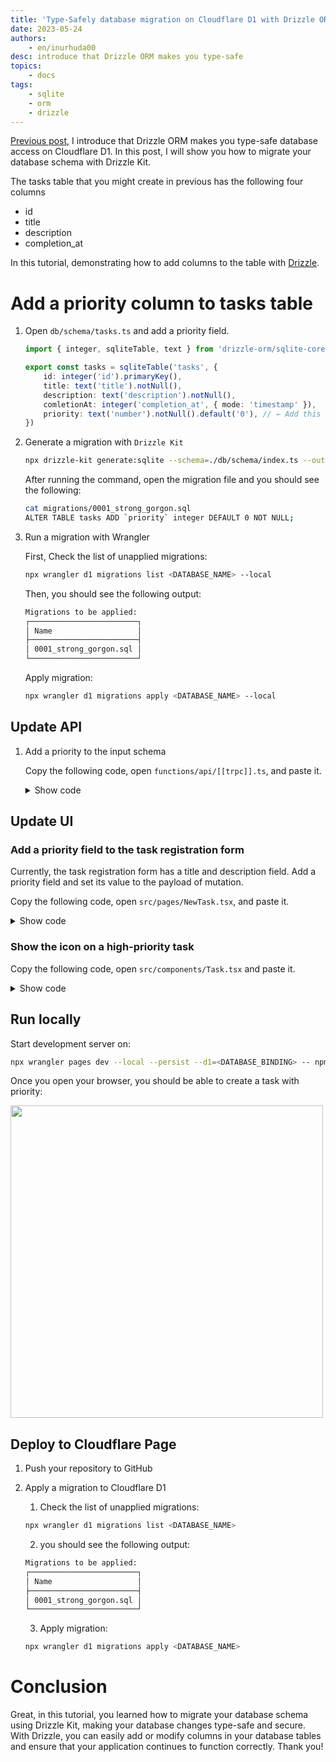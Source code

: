 ```yaml
---
title: 'Type-Safely database migration on Cloudflare D1 with Drizzle ORM'
date: 2023-05-24
authors:
    - en/inurhuda00
desc: introduce that Drizzle ORM makes you type-safe
topics:
    - docs
tags:
    - sqlite
    - orm
    - drizzle
---
```


[Previous post](/posts/drizzle-intro), I introduce that Drizzle ORM makes you type-safe database access on Cloudflare D1. In this post, I will show you how to migrate your database schema with Drizzle Kit.

The tasks table that you might create in previous has the following four columns

-   id
-   title
-   description
-   completion_at

In this tutorial, demonstrating how to add columns to the table with [Drizzle](https://github.com/drizzle-team/drizzle-orm).

# Add a priority column to tasks table

1. Open `db/schema/tasks.ts` and add a priority field.

    ```ts title="db/schema/tasks.ts" {1-3} caption="this is caption "
    import { integer, sqliteTable, text } from 'drizzle-orm/sqlite-core'

    export const tasks = sqliteTable('tasks', {
    	id: integer('id').primaryKey(),
    	title: text('title').notNull(),
    	description: text('description').notNull(),
    	comletionAt: integer('completion_at', { mode: 'timestamp' }),
    	priority: text('number').notNull().default('0'), // ← Add this line
    })
    ```

1. Generate a migration with `Drizzle Kit`

    ```bash title="terminal"
    npx drizzle-kit generate:sqlite --schema=./db/schema/index.ts --out=./migrations
    ```

    After running the command, open the migration file and you should see the following:

    ```bash title="terminal"
    cat migrations/0001_strong_gorgon.sql
    ALTER TABLE tasks ADD `priority` integer DEFAULT 0 NOT NULL;
    ```

1. Run a migration with Wrangler

    First, Check the list of unapplied migrations:

    ```bash title="terminal"
    npx wrangler d1 migrations list <DATABASE_NAME> --local
    ```

    Then, you should see the following output:

    ```bash title="terminal"
    Migrations to be applied:
    ┌────────────────────────┐
    │ Name                   │
    ├────────────────────────┤
    │ 0001_strong_gorgon.sql │
    └────────────────────────┘
    ```

    Apply migration:

    ```bash title="terminal"
    npx wrangler d1 migrations apply <DATABASE_NAME> --local
    ```

## Update API

1. Add a priority to the input schema

    Copy the following code, open `functions/api/[[trpc]].ts`, and paste it.

    <details>

    <summary>Show code</summary>

    ```tsx title="functions/api/[[trpc]].ts"
    import { inferAsyncReturnType, initTRPC } from '@trpc/server'
    import tRPCPagesPluginFunction, { FetchCreateContextWithCloudflareEnvFnOptions } from 'cloudflare-pages-plugin-trpc'
    import { drizzle } from 'drizzle-orm/d1'
    import { eq } from 'drizzle-orm/expressions'
    import { z } from 'zod'

    import { tasks } from '../../db/schema'

    // Declare d1 binding as interface
    // Key is same as d1_databases.binding on wrangler.toml
    interface Env {
    	DB: D1Database
    }

    // Map binding to context of tRPC
    const createContext = async ({ env }: FetchCreateContextWithCloudflareEnvFnOptions<Env>) => ({
    	db: drizzle(env.DB),
    })

    // Alias context type
    type Context = inferAsyncReturnType<typeof createContext>

    // Create a router instance with context
    const t = initTRPC.context<Context>().create()

    // Create routing to manage tasks
    // It provides three routes:
    //
    //   - create: Create a task
    //   - complete: Complete a task
    //   - list: Retrieve tasks not completed
    const appRouter = t.router({
    	tasks: t.router({
    		// Route to create a task
    		create: t.procedure
    			.input(
    				z.object({
    					title: z.string(),
    					description: z.string(),
    					priority: z.number(),
    				})
    			)
    			.mutation(async ({ input, ctx }) => {
    				await ctx.db
    					.insert(tasks)
    					.values({
    						title: input.title,
    						description: input.description,
    						priority: input.priority,
    					})
    					.run()
    			}),
    		// Route to complete a task
    		complete: t.procedure.input(z.object({ id: z.number() })).mutation(async ({ input, ctx }) => {
    			const result = await ctx.db
    				.update(tasks)
    				.set({
    					comletionAt: new Date(),
    				})
    				.where(eq(tasks.id, input.id))
    				.run()
    			if (!result.success) {
    				throw new Error(result.error)
    			}
    		}),
    		// Route to retrieve tasks not completed
    		list: t.procedure.query(async ({ ctx }) => {
    			const result = await ctx.db.select().from(tasks).all()
    			return { tasks: result }
    		}),
    	}),
    })

    // Expose type alias of appRouter. It uses on the client
    export type AppRouter = typeof appRouter

    // Expose a request handler to run it on Cloudflare Pages Functions
    // with tRPCPagesPlugin
    export const onRequest: PagesFunction = tRPCPagesPluginFunction({
    	router: appRouter,
    	createContext,
    	endpoint: '/api/trpc',
    	onError: (error) => {
    		console.log(error)
    	},
    })
    ```

    </details>

## Update UI

### Add a priority field to the task registration form

Currently, the task registration form has a title and description field. Add a priority field and set its value to the payload of mutation.

Copy the following code, open `src/pages/NewTask.tsx`, and paste it.

   <details>

{" "}

<summary>Show code</summary>

```tsx
import { FormEvent, useCallback } from 'react'
import * as Form from '@radix-ui/react-form'
import * as RadioGroup from '@radix-ui/react-radio-group'
import { useRouter } from '@raula/router'
import { useQueryClient } from '@tanstack/react-query'
import { getQueryKey } from '@trpc/react-query'

import { Loader } from '../components/Loader'
import { useToast } from '../components/Toast'
import { trpc } from '../utils/trpc'

export const NewTaskPage = (): JSX.Element => {
	const toast = useToast()
	const { router } = useRouter()
	const createTask = trpc.tasks.create.useMutation()
	const queryClient = useQueryClient()
	const handleSubmit = useCallback(
		async (event: FormEvent<HTMLFormElement>) => {
			event.preventDefault()
			const data = Object.fromEntries(new FormData(event.currentTarget))
			await createTask.mutateAsync({
				title: data.title as string,
				description: data.description as string,
				priority: parseInt(data.priority as string),
			})
			await queryClient.invalidateQueries(getQueryKey(trpc.tasks))

			toast('Create successfully!')
			router.push('/')
		},
		[router, toast, createTask, queryClient]
	)
	return (
		<main>
			<h1 className="mb-8 text-2xl font-bold text-neutral-200">Create a new task</h1>
			<Form.Root className="space-y-10" onSubmit={handleSubmit}>
				<div className="space-y-4">
					<Form.Field className="grid" name="title">
						<div className="flex items-baseline justify-between">
							<Form.Label className="text-mauve1 font-medium leading-[35px]">Title</Form.Label>
							<Form.Message className="text-mauve1 text-sm opacity-[0.8]" match="valueMissing">
								Please enter a title
							</Form.Message>
						</div>
						<Form.Control asChild>
							<input
								className="bg-whiteA3 shadow-whiteA8 hover:shadow-whiteA9 focus:shadow-whiteA11 text-mauve1 selection:color-white selection:bg-blackA9 box-border inline-flex w-full appearance-none items-center justify-center rounded px-3 py-3 leading-none shadow-[0_0_0_1px] outline-none"
								type="text"
								required
							/>
						</Form.Control>
					</Form.Field>
					<Form.Field className="grid" name="description">
						<div className="flex items-baseline justify-between">
							<Form.Label className="text-mauve1 text-[15px] font-medium leading-[35px]">
								Description
							</Form.Label>
							<Form.Message className="text-mauve1 text-[13px] opacity-[0.8]" match="valueMissing">
								Please enter a description
							</Form.Message>
						</div>
						<Form.Control asChild>
							<textarea
								className="bg-whiteA4 shadow-whiteA8 hover:shadow-whiteA9 focus:shadow-whiteA11 text-mauve1 selection:color-white  selection:bg-blackA9 box-border inline-flex w-full resize-none appearance-none items-center justify-center rounded px-3 py-3 leading-none shadow-[0_0_0_1px] outline-none"
								required
							/>
						</Form.Control>
					</Form.Field>
					<Form.Field className="grid" name="priority">
						<div className="flex items-baseline justify-between">
							<Form.Label className="text-mauve1 text-[15px] font-medium leading-[35px]">
								Priority
							</Form.Label>
							<Form.Message className="text-mauve1 text-[13px] opacity-[0.8]" match="valueMissing">
								Please select a priority
							</Form.Message>
						</div>
						<Form.Control asChild>
							<RadioGroup.Root
								className="flex flex-col gap-2.5"
								defaultValue="0"
								aria-label="View density">
								<div className="flex items-center">
									<RadioGroup.Item
										className="shadow-blackA7 hover:bg-plum3 h-[25px] w-[25px] cursor-default rounded-full bg-white shadow-[0_2px_10px] outline-none focus:shadow-[0_0_0_2px] focus:shadow-black"
										value="0"
										id="r1">
										<RadioGroup.Indicator className="after:bg-plum11 relative flex h-full w-full items-center justify-center after:block after:h-[11px] after:w-[11px] after:rounded-[50%] after:content-['']" />
									</RadioGroup.Item>
									<label className="pl-[15px] text-[15px] leading-none text-white" htmlFor="r1">
										Default
									</label>
								</div>
								<div className="flex items-center">
									<RadioGroup.Item
										className="shadow-blackA7 hover:bg-plum3 h-[25px] w-[25px] cursor-default rounded-full bg-white shadow-[0_2px_10px] outline-none focus:shadow-[0_0_0_2px] focus:shadow-black"
										value="1"
										id="r2">
										<RadioGroup.Indicator className="after:bg-plum11 relative flex h-full w-full items-center justify-center after:block after:h-[11px] after:w-[11px] after:rounded-[50%] after:content-['']" />
									</RadioGroup.Item>
									<label className="pl-[15px] text-[15px] leading-none text-white" htmlFor="r2">
										High
									</label>
								</div>
							</RadioGroup.Root>
						</Form.Control>
					</Form.Field>
				</div>
				<Form.Submit asChild>
					<button
						className="bg-plum11 hover:bg-plum10 shadow-whiteA8 box-border flex items-center justify-center rounded px-4 py-2 text-sm leading-none text-white shadow-[0_2px_10px] disabled:cursor-not-allowed disabled:opacity-50"
						disabled={createTask.isLoading}>
						{createTask.isLoading && <Loader />}
						Create Task
					</button>
				</Form.Submit>
			</Form.Root>
		</main>
	)
}
```

   </details>

### Show the icon on a high-priority task

Copy the following code, open `src/components/Task.tsx` and paste it.

   <details>

{" "}

<summary>Show code</summary>

```tsx
import * as Checkbox from '@radix-ui/react-checkbox'
import { CheckIcon } from '@radix-ui/react-icons'

import { Task as TaskSchema } from '../../db/schema'

type Props = Pick<TaskSchema, 'title' | 'description' | 'priority'> & {
	onClick: () => void
}
export const Task = ({ title, description, priority, onClick }: Props): JSX.Element => {
	return (
		<label className="flex cursor-pointer space-x-3 py-2">
			<Checkbox.Root
				className="border-whiteA9 mt-1 flex h-5 w-5 appearance-none items-center justify-center rounded-full border text-transparent shadow-sm outline-none hover:text-slate-400"
				checked
				onCheckedChange={() => onClick()}>
				<Checkbox.Indicator className="text-inherit">
					<CheckIcon />
				</Checkbox.Indicator>
			</Checkbox.Root>
			<div>
				<h2 className="text-whiteA12 text-lg">{title}</h2>
				<ul className="text-whiteA11 flex space-x-1 text-sm">
					<li>
						{priority === 0 && <p>default</p>}
						{priority === 1 && <p>high</p>}
					</li>
					<li>
						<p>•</p>
					</li>
					<li>
						<p>{description}</p>
					</li>
				</ul>
			</div>
		</label>
	)
}
```

   </details>

## Run locally

Start development server on:

```bash title="terminal"
npx wrangler pages dev --local --persist --d1=<DATABASE_BINDING> -- npm run dev
```

Once you open your browser, you should be able to create a task with priority:

<img src="/assets/posts/drizzle-migration/local.gif" width="500" />

## Deploy to Cloudflare Page

1. Push your repository to GitHub

1. Apply a migration to Cloudflare D1

    1. Check the list of unapplied migrations:

    ```bash title="terminal"
    npx wrangler d1 migrations list <DATABASE_NAME>
    ```

    2. you should see the following output:

    ```bash title="terminal"
    Migrations to be applied:
    ┌────────────────────────┐
    │ Name                   │
    ├────────────────────────┤
    │ 0001_strong_gorgon.sql │
    └────────────────────────┘
    ```

    3. Apply migration:

    ```bash title="terminal"
    npx wrangler d1 migrations apply <DATABASE_NAME>
    ```

# Conclusion

Great, in this tutorial, you learned how to migrate your database schema using Drizzle Kit, making your database changes type-safe and secure. With Drizzle, you can easily add or modify columns in your database tables and ensure that your application continues to function correctly. Thank you!
